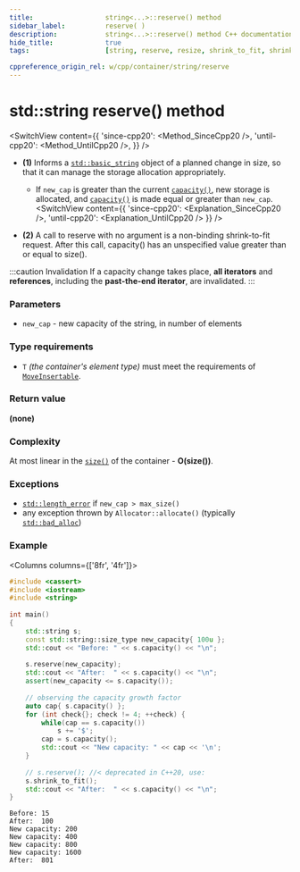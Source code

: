 ```yaml
---
title:					string<...>::reserve() method
sidebar_label:			reserve( )
description:			string<...>::reserve() method C++ documentation
hide_title:				true
tags:					[string, reserve, resize, shrink_to_fit, shrink]

cppreference_origin_rel: w/cpp/container/string/reserve
---
```



<!-- Terms -->

<!----------------- Codes ---------------------->

<!-- reserve() -->


# std::string reserve() method

<SwitchView content={{
	'since-cpp20': <Method_SinceCpp20 />,
	'until-cpp20': <Method_UntilCpp20 />,
}} />

 - **(1)** Informs a [`std::basic_string`](../string) object of a planned change in size, so that it can manage the storage allocation appropriately.
	- If `new_cap` is greater than the current [`capacity()`](capacity), new storage is allocated, and [`capacity()`](capacity) is made equal or greater than `new_cap`.
	<SwitchView content={{
		'since-cpp20': <Explanation_SinceCpp20 />,
		'until-cpp20': <Explanation_UntilCpp20 />
	}} />

 - **(2)** A call to reserve with no argument is a non-binding shrink-to-fit request. After this call, capacity() has an unspecified value greater than or equal to size().

:::caution Invalidation
If a capacity change takes place, **all iterators** and **references**, including the **past-the-end iterator**, are invalidated.
:::

### Parameters

- `new_cap` - new capacity of the string, in number of elements

### Type requirements
- `T` *(the container's element type)* must meet the requirements of [`MoveInsertable`](/docs/named_req/MoveInsertable).

### Return value

**(none)**

### Complexity

At most linear in the [`size()`](size) of the container - **O(size())**.

### Exceptions

<!-- TODO add link here -->
 - [`std::length_error`](#) if `new_cap > max_size()`
 - any exception thrown by `Allocator::allocate()` (typically [`std::bad_alloc`](#))

### Example

<Columns columns={['8fr', '4fr']}>
<div>

```cpp title='Main.cpp' showLineNumbers
#include <cassert>
#include <iostream>
#include <string>
 
int main()
{
    std::string s;
    const std::string::size_type new_capacity{ 100u };
    std::cout << "Before: " << s.capacity() << "\n";
 
    s.reserve(new_capacity);
    std::cout << "After:  " << s.capacity() << "\n";
    assert(new_capacity <= s.capacity());
 
    // observing the capacity growth factor
    auto cap{ s.capacity() };
    for (int check{}; check != 4; ++check) {
        while(cap == s.capacity())
            s += '$';
        cap = s.capacity();
        std::cout << "New capacity: " << cap << '\n';
    }
 
    // s.reserve(); //< deprecated in C++20, use:
    s.shrink_to_fit();
    std::cout << "After:  " << s.capacity() << "\n";
}
```

</div>
<div>

```plaintext title="Possible output"
Before: 15
After:  100
New capacity: 200
New capacity: 400
New capacity: 800
New capacity: 1600
After:  801
```

</div>
</Columns>
